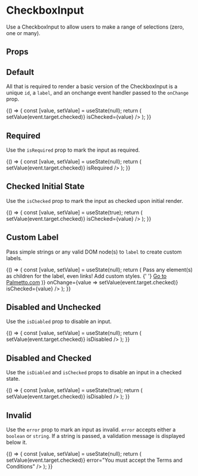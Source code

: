
<Meta
  title="Components/Form Inputs/CheckboxInput"
  component={CheckboxInput}
  decorators={[withA11y]}
/>

# CheckboxInput

Use a CheckboxInput to allow users to make a range of selections (zero, one or many).

## Props

<Props of={CheckboxInput} />

## Default

All that is required to render a basic version of the CheckboxInput is a unique `id`, a `label`, and an onchange event handler passed to the `onChange` prop.

<Preview isExpanded>
  <Story name="Default">
    {() => {
      const [value, setValue] = useState(null);
      return (
        <CheckboxInput
          id="defaultStateIsUnchecked"
          label="Label"
          onChange={event => setValue(event.target.checked)}
          isChecked={value}
        />
      );
    }}
  </Story>
</Preview>

## Required

Use the `isRequired` prop to mark the input as required.

<Preview isExpanded>
  <Story name="Required">
    {() => {
      const [value, setValue] = useState(null);
      return (
        <CheckboxInput
          id="requiredCheckboxIsUnchecked"
          label="Label"
          isChecked={value}
          onChange={event => setValue(event.target.checked)}
          isRequired
        />
      );
    }}
  </Story>
</Preview>

## Checked Initial State

Use the `isChecked` prop to mark the input as checked upon initial render.

<Preview isExpanded>
  <Story name="Checked Initial State">
    {() => {
      const [value, setValue] = useState(true);
      return (
        <CheckboxInput
          id="initialStateChecked"
          label="Label"
          onChange={value => setValue(event.target.checked)}
          isChecked={value}
        />
      );
    }}
  </Story>
</Preview>

## Custom Label

Pass simple strings or any valid DOM node(s) to `label` to create custom labels.

<Preview isExpanded>
  <Story name="Custom Label">
    {() => {
      const [value, setValue] = useState(null);
      return (
        <CheckboxInput
          id="customLabel"
          label={(
            <span>
              <span style={{ color: '#5620c5' }}>
                Pass any element(s) as children for the label, even links! Add custom styles.
              </span>
              {' '}
              <a href="https://www.palmetto.com">Go to Palmetto.com</a>
            </span>
          )}
          onChange={value => setValue(event.target.checked)}
          isChecked={value}
        />
      );
    }}
  </Story>
</Preview>

## Disabled and Unchecked

Use the `isDiabled` prop to disable an input.

<Preview isExpanded>
  <Story name="Disabled and Unchecked">
    {() => {
      const [value, setValue] = useState(null);
      return (
        <CheckboxInput
          id="disabledAndUnchecked"
          label="Label"
          isChecked={value}
          onChange={value => setValue(event.target.checked)}
          isDisabled
        />
      );
    }}
  </Story>
</Preview>

## Disabled and Checked

Use the `isDiabled` and `isChecked` props to disable an input in a checked state.

<Preview isExpanded>
  <Story name="Disabled and Checked">
    {() => {
      const [value, setValue] = useState(true);
      return (
        <CheckboxInput
          id="disabledAndUnchecked"
          label="Label"
          isChecked={value}
          onChange={value => setValue(event.target.checked)}
          isDisabled
        />
      );
    }}
  </Story>
</Preview>

## Invalid

Use the `error` prop to mark an input as invalid. `error` accepts either a `boolean` or `string`. If a string is passed, a validation message is displayed below it.

<Preview isExpanded>
  <Story name="Invalid">
    {() => {
      const [value, setValue] = useState(null);
      return (
        <CheckboxInput
          id="invalidCheckbox"
          label="Label"
          isChecked={value}
          onChange={value => setValue(event.target.checked)}
          error="You must accept the Terms and Conditions"
        />
      );
    }}
  </Story>
</Preview>







